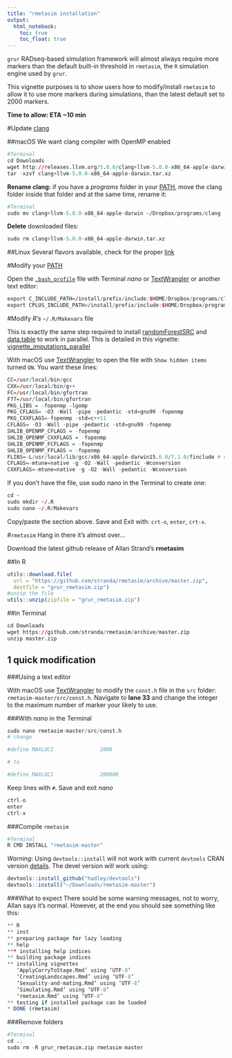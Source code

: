 ```yaml
---
title: "rmetasim installation"
output: 
  html_notebook:
    toc: true
    toc_float: true
---
```


`grur` RADseq-based simulation framework will almost always require more markers
than the default built-in threshold in `rmetasim`, the `R` simulation engine
used by `grur`.

This vignette purposes is to show users how to modify/install
`rmetasim` to allow it to use more markers during simulations, than the 
latest default set to 2000 markers. 


**Time to allow: ETA ~10 min**

#Update [clang](https://en.wikipedia.org/wiki/Clang) 

##macOS
We want clang compiler with OpenMP enabled
```r
#Terminal
cd Downloads
wget http://releases.llvm.org/5.0.0/clang+llvm-5.0.0-x86_64-apple-darwin.tar.xz
tar -xzvf clang+llvm-5.0.0-x86_64-apple-darwin.tar.xz
```

**Rename clang:** if you have a *programs* folder in your [PATH](http://gbs-cloud-tutorial.readthedocs.io/en/latest/03_computer_setup.html?highlight=PATH#save-time), move the clang folder inside that folder and at the same time, rename it:
```r
#Terminal
sudo mv clang+llvm-5.0.0-x86_64-apple-darwin ~/Dropbox/programs/clang
```

**Delete** downloaded files:
```r
sudo rm clang+llvm-5.0.0-x86_64-apple-darwin.tar.xz
```

##Linux
Several flavors available, check for the proper [link](http://releases.llvm.org/download.html)


#Modify your [PATH](http://gbs-cloud-tutorial.readthedocs.io/en/latest/03_computer_setup.html?highlight=PATH#save-time)

Open the [`.bash_profile`](http://gbs-cloud-tutorial.readthedocs.io/en/latest/03_computer_setup.html?highlight=bash_profile#save-time) file with Terminal *nano* or [TextWrangler](http://gbs-cloud-tutorial.readthedocs.io/en/latest/03_computer_setup.html#install-textwrangler) or another text editor:
```r
export C_INCLUDE_PATH=/install/prefix/include:$HOME/Dropbox/programs/clang/include/clang-c:$C_INCLUDE_PATH
export CPLUS_INCLUDE_PATH=/install/prefix/include:$HOME/Dropbox/programs/clang/include/c++:$CPLUS_INCLUDE_PATH
```

#Modify *R's* `~/.R/Makevars` file

This is exactly the same step required to install [randomForestSRC](http://www.ccs.miami.edu/~hishwaran/rfsrc.html) and 
[data.table](https://github.com/Rdatatable/data.table) to work in parallel.
This is detailed in this vignette: [vignette_imputations_parallel](https://github.com/thierrygosselin/grur/blob/master/vignettes/vignette_imputations_parallel.Rmd)

With macOS use [TextWrangler](http://gbs-cloud-tutorial.readthedocs.io/en/latest/03_computer_setup.html#install-textwrangler) to open the file with `Show hidden items` turned `ON`. You want these lines:
```r
CC=/usr/local/bin/gcc
CXX=/usr/local/bin/g++
FC=/usr/local/bin/gfortran
F77=/usr/local/bin/gfortran
PKG_LIBS = -fopenmp -lgomp
PKG_CFLAGS= -O3 -Wall -pipe -pedantic -std=gnu99 -fopenmp
PKG_CXXFLAGS=-fopenmp -std=c++11
CFLAGS= -O3 -Wall -pipe -pedantic -std=gnu99 -fopenmp
SHLIB_OPENMP_CFLAGS = -fopenmp
SHLIB_OPENMP_CXXFLAGS = -fopenmp
SHLIB_OPENMP_FCFLAGS = -fopenmp
SHLIB_OPENMP_FFLAGS = -fopenmp
FLIBS=-L/usr/local/lib/gcc/x86_64-apple-darwin15.6.0/7.1.0/finclude # change according to your computer compiler version
CFLAGS=-mtune=native -g -O2 -Wall -pedantic -Wconversion
CXXFLAGS=-mtune=native -g -O2 -Wall -pedantic -Wconversion
```

If you don't have the file, use sudo nano in the Terminal to create one:
```r
cd ~
sudo mkdir ~/.R
sudo nano ~/.R/Makevars
```
Copy/paste the section above. Save and Exit with: `crt-o`, `enter`, `crt-x`.

#`rmetasim`
Hang in there it's almost over...

Download the latest github release of Allan Strand's **rmetasim**

##In R
```r
utils::download.file(
  url = "https://github.com/stranda/rmetasim/archive/master.zip",
  destfile = "grur_rmetasim.zip")
#unzip the file
utils::unzip(zipfile = "grur_rmetasim.zip")
```


##in Terminal
```r
cd Downloads
wget https://github.com/stranda/rmetasim/archive/master.zip
unzip master.zip
```

## 1 quick modification

###Using a text editor

With macOS use [TextWrangler](http://gbs-cloud-tutorial.readthedocs.io/en/latest/03_computer_setup.html#install-textwrangler) to modify the `const.h` file in the `src` folder: `rmetasim-master/src/const.h`.
Navigate to **lane 33** and change the integer to the maximum number of marker
your likely to use.

###With *nano* in the Terminal
```r
sudo nano rmetasim-master/src/const.h
# change

#define MAXLOCI               2000

# to

#define MAXLOCI               200000

```

Keep lines with `#`. Save and exit *nano*
```r
ctrl-o
enter
ctrl-x
```

###Compile `rmetasim`

```r
#Terminal
R CMD INSTALL "rmetasim-master"
```

*Warning*: Using `devtools::install` will not work with current `devtools` CRAN version [details](https://community.rstudio.com/t/difference-between-r-cmd-install-and-devtools-install/1441/3).
The devel version will work using:

```r
devtools::install_github("hadley/devtools")
devtools::install("~/Downloads/rmetasim-master")
```


###What to expect
There sould be some warning messages, not to worry, Allan says it's normal.
However, at the end you should see something like this:
```r
** R
** inst
** preparing package for lazy loading
** help
*** installing help indices
** building package indices
** installing vignettes
   ‘ApplyCarryToStage.Rmd’ using ‘UTF-8’ 
   ‘CreatingLandscapes.Rmd’ using ‘UTF-8’ 
   ‘Sexuality-and-mating.Rmd’ using ‘UTF-8’ 
   ‘Simulating.Rmd’ using ‘UTF-8’ 
   ‘rmetasim.Rmd’ using ‘UTF-8’ 
** testing if installed package can be loaded
* DONE (rmetasim)
```


###Remove folders
```r
#Terminal
cd ..
sudo rm -R grur_rmetasim.zip rmetasim-master
```


